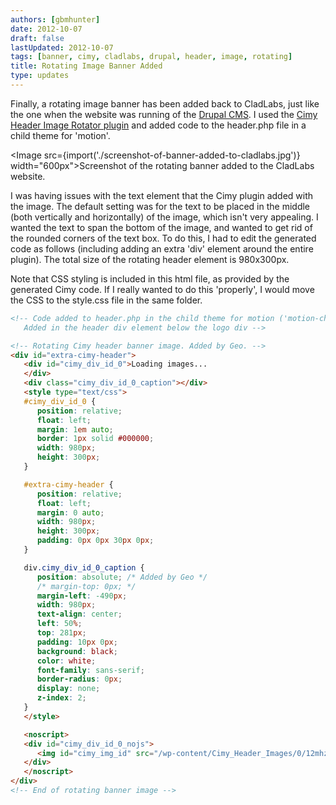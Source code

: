 ```yaml
---
authors: [gbmhunter]
date: 2012-10-07
draft: false
lastUpdated: 2012-10-07
tags: [banner, cimy, cladlabs, drupal, header, image, rotating]
title: Rotating Image Banner Added
type: updates
---
```


Finally, a rotating image banner has been added back to CladLabs, just like the one when the website was running of the [Drupal CMS](http://drupal.org/). I used the [Cimy Header Image Rotator plugin](http://wordpress.org/extend/plugins/cimy-header-image-rotator/) and added code to the header.php file in a child theme for 'motion'.

<Image src={import('./screenshot-of-banner-added-to-cladlabs.jpg')} width="600px">Screenshot of the rotating banner added to the CladLabs website.</Image>

I was having issues with the text element that the Cimy plugin added with the image. The default setting was for the text to be placed in the middle (both vertically and horizontally) of the image, which isn't very appealing. I wanted the text to span the bottom of the image, and wanted to get rid of the rounded corners of the text box. To do this, I had to edit the generated code as follows (including adding an extra 'div' element around the entire plugin). The total size of the rotating header element is 980x300px.

Note that CSS styling is included in this html file, as provided by the generated Cimy code. If I really wanted to do this 'properly', I would move the CSS to the style.css file in the same folder.

```html
<!-- Code added to header.php in the child theme for motion ('motion-child')
   Added in the header div element below the logo div -->

<!-- Rotating Cimy header banner image. Added by Geo. -->
<div id="extra-cimy-header">
   <div id="cimy_div_id_0">Loading images...
   </div>
   <div class="cimy_div_id_0_caption"></div>
   <style type="text/css">
   #cimy_div_id_0 {
      position: relative;
      float: left;
      margin: 1em auto;
      border: 1px solid #000000;
      width: 980px;
      height: 300px;
   }

   #extra-cimy-header {
      position: relative;
      float: left;
      margin: 0 auto;
      width: 980px;
      height: 300px;
      padding: 0px 0px 30px 0px;
   }

   div.cimy_div_id_0_caption {
      position: absolute; /* Added by Geo */
      /* margin-top: 0px; */
      margin-left: -490px;
      width: 980px;
      text-align: center;
      left: 50%;
      top: 281px;
      padding: 10px 0px;
      background: black;
      color: white;
      font-family: sans-serif;
      border-radius: 0px;
      display: none;
      z-index: 2;
   }
   </style>

   <noscript>
   <div id="cimy_div_id_0_nojs">
      <img id="cimy_img_id" src="/wp-content/Cimy_Header_Images/0/12mhz-crystal-output-when-driven-by-microcontroller.jpg" alt="" />
   </div>
   </noscript>
</div>
<!-- End of rotating banner image -->
```
